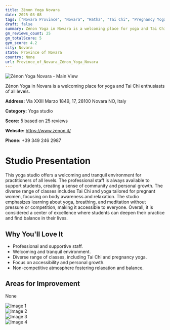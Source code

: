 ```yaml
---
title: Zénon Yoga Novara
date: 2025-03-08
tags: ["Novara Province", "Novara", "Hatha", "Tai Chi", "Pregnancy Yoga", "welcoming", "calm", "Novara"]  
draft: false
summary: Zénon Yoga in Novara is a welcoming place for yoga and Tai Chi enthusiasts of all levels.
gm_reviews_count: 25
gm_totalScore: 5
gym_score: 4.2
city: Novara
state: Province of Novara
country: None
url: Province_of_Novara_Zénon_Yoga_Novara
---
```


<div className="aspect-[16/9] relative my-8">
  <img 
    src="https://lh5.googleusercontent.com/p/AF1QipNq92HfRs5EwXBQJqyJVkVqZiJq2d6g_CPF75PB=w1920-h1080-k-no"
    alt="Zénon Yoga Novara - Main View"
    className="object-cover absolute inset-0 w-full h-full rounded-lg"
  />
</div>

Zénon Yoga in Novara is a welcoming place for yoga and Tai Chi enthusiasts of all levels.

**Address:** Via XXIII Marzo 1849, 17, 28100 Novara NO, Italy

**Category:** Yoga studio

**Score:** 5 based on 25 reviews

**Website:** https://www.zenon.it/

**Phone:** +39 349 246 2987

# Studio Presentation

This yoga studio offers a welcoming and tranquil environment for practitioners of all levels. The professional staff is always available to support students, creating a sense of community and personal growth. The diverse range of classes includes Tai Chi and yoga tailored for pregnant women, focusing on body awareness and relaxation. The studio emphasizes learning about yoga, breathing, and meditation without pressure or competition, making it accessible to everyone. Overall, it is considered a center of excellence where students can deepen their practice and find balance in their lives.



## Why You'll Love It

- Professional and supportive staff.
- Welcoming and tranquil environment.
- Diverse range of classes, including Tai Chi and pregnancy yoga.
- Focus on accessibility and personal growth.
- Non-competitive atmosphere fostering relaxation and balance.

## Areas for Improvement

None

<div className="grid grid-cols-1 xl:grid-cols-2 gap-4 my-8">
<div className="aspect-[4/3] relative"><img src="https://lh5.googleusercontent.com/p/AF1QipMHd55hQZAMEydjSzkBULUUXTA24uWG_wP_cmEa=w1920-h1080-k-no" alt="Image 1" className="object-cover absolute inset-0 w-full h-full rounded-lg" /></div>
<div className="aspect-[4/3] relative"><img src="https://lh5.googleusercontent.com/p/AF1QipOQUOvDFboFdPcmWeVl4U7vo9zVLqt6AzZcW9jy=w1920-h1080-k-no" alt="Image 2" className="object-cover absolute inset-0 w-full h-full rounded-lg" /></div>
<div className="aspect-[4/3] relative"><img src="https://lh5.googleusercontent.com/p/AF1QipPcCyMXqnIxnwc46bXVd0gtgFTpWFShITUKuyh9=w1920-h1080-k-no" alt="Image 3" className="object-cover absolute inset-0 w-full h-full rounded-lg" /></div>
<div className="aspect-[4/3] relative"><img src="https://lh5.googleusercontent.com/p/AF1QipOldg8zHBk-9How6XZCF5JD_WmP25_JEVP55tRD=w1920-h1080-k-no" alt="Image 4" className="object-cover absolute inset-0 w-full h-full rounded-lg" /></div>
</div>